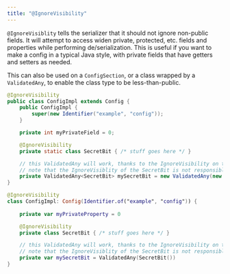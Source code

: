 ```yaml
---
title: "@IgnoreVisibility"
---
```


`@IgnoreVisiblity` tells the serializer that it should not ignore non-public fields. It will attempt to access widen private, protected, etc. fields and properties while performing de/serialization. This is useful if you want to make a config in a typical Java style, with private fields that have getters and setters as needed.

<Callout variant="info">
This can also be used on a <code>ConfigSection</code>, or a class wrapped by a <code>ValidatedAny</code>, to enable the class type to be less-than-public.
</Callout>

<CodeTabs>

```java !!tabs Java
@IgnoreVisibility
public class ConfigImpl extends Config {
    public ConfigImpl {
        super(new Identifier("example", "config"));
    }

    private int myPrivateField = 0;

    @IgnoreVisibility
    private static class SecretBit { /* stuff goes here */ }

    // this ValidatedAny will work, thanks to the IgnoreVisibility on the SecretBit class. Otherwise the class would have to be public.
    // note that the IgnoreVisiblity of the SecretBit is not responsible for the mySecretBit visibiltity; that is handled by the ConfigImpl annotation
    private ValidatedAny<SecretBit> mySecretBit = new ValidatedAny(new SecretBit());
}
```

```kotlin !!tabs Kotlin
@IgnoreVisibility
class ConfigImpl: Config(Identifier.of("example", "config")) {
    
    private var myPrivateProperty = 0

    @IgnoreVisibility
    private class SecretBit { /* stuff goes here */ }

    // this ValidatedAny will work, thanks to the IgnoreVisibility on the SecretBit class. Otherwise the class would have to be public.
    // note that the IgnoreVisiblity of the SecretBit is not responsible for the mySecretBit visibiltity; that is handled by the ConfigImpl annotation
    private var mySecretBit = ValidatedAny(SecretBit())
}
```

</CodeTabs>